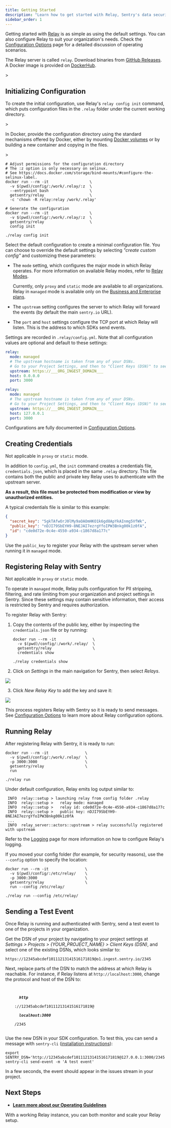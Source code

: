 ```yaml
---
title: Getting Started
description: "Learn how to get started with Relay, Sentry's data security solution."
sidebar_order: 1
---
```


Getting started with [Relay](/product/relay/) is as simple as using the default settings. You can also configure Relay to suit your organization's needs. Check the [Configuration Options](../options/) page for a detailed discussion of operating scenarios.

<Alert>

The Relay server is called `relay`. Download binaries from [GitHub
Releases](https://github.com/getsentry/relay/releases). A Docker image is provided on [DockerHub](https://hub.docker.com/r/getsentry/relay/).

</Alert>>

## Initializing Configuration

To create the initial configuration, use Relay's `relay config init` command,
which puts configuration files in the `.relay` folder under the current working
directory.

<Alert>>

In Docker, provide the configuration directory using the standard
mechanisms offered by Docker, either by mounting [Docker
volumes](https://docs.docker.com/storage/volumes/) or by building a new
container and copying in the files.

</Alert>>

```shell {tabTitle:Run in Docker}
# Adjust permissions for the configuration directory
# The :z option is only necessary on selinux.
# See https://docs.docker.com/storage/bind-mounts/#configure-the-selinux-label.
docker run --rm -it                  \
  -v $(pwd)/config/:/work/.relay/:z  \
  --entrypoint bash                  \
  getsentry/relay                    \
  -c 'chown -R relay:relay /work/.relay'

# Generate the configuration
docker run --rm -it                  \
  -v $(pwd)/config/:/work/.relay/:z  \
  getsentry/relay                    \
  config init
```

```shell {tabTitle:Run Executable}
./relay config init
```

Select the default configuration to create a minimal configuration file.
You can choose to override the default settings by selecting
_"create custom config"_ and customizing these parameters:

- The `mode` setting, which configures the major mode in which Relay operates. For more information on available Relay modes, refer to [Relay Modes](../modes/).

  <Alert level="warning">

  Currently, only `proxy` and `static` mode are available to all organizations. Relay in `managed` mode is available only on the [Business and Enterprise plans](https://sentry.io/pricing/).

  </Alert>

- The `upstream` setting configures the server to which Relay will forward the
  events (by default the main `sentry.io` URL).

- The `port` and `host` settings configure the TCP port at which Relay will
  listen. This is the address to which SDKs send events.

Settings are recorded in `.relay/config.yml`. Note that all configuration values
are optional and default to these settings:

```yaml {tabTitle:Run in Docker}
relay:
  mode: managed
  # The upstream hostname is taken from any of your DSNs.
  # Go to your Project Settings, and then to "Client Keys (DSN)" to see them.
  upstream: https://___ORG_INGEST_DOMAIN___
  host: 0.0.0.0
  port: 3000
```

```yaml {tabTitle:Run Executable}
relay:
  mode: managed
  # The upstream hostname is taken from any of your DSNs.
  # Go to your Project Settings, and then to "Client Keys (DSN)" to see them.
  upstream: https://___ORG_INGEST_DOMAIN___
  host: 127.0.0.1
  port: 3000
```

Configurations are fully documented in [Configuration Options](../options/).

## Creating Credentials

<Alert>

Not applicable in `proxy` or `static` mode.

</Alert>

In addition to `config.yml`, the `init` command creates a credentials file, `credentials.json`, which is placed in the same `.relay` directory. This file contains both the public and private key Relay uses to authenticate with the upstream server.

**As a result, this file must be protected from modification or view by unauthorized entities.**

A typical credentials file is similar to this example:

```json
{
  "secret_key": "5gkTAfwOrJ0lMy9aOAOmHKO1k6gd8ApYkAInmg5VfWk",
  "public_key": "nDJI79SbEYH9-8NEJAI7ezrgYfoIPW3Bnkg00k1z0fA",
  "id": "cde0d72e-0c4e-4550-a934-c1867d8a177c"
}
```

Use the `public_key` to register your Relay with the upstream server when running it in `managed` mode.

## Registering Relay with Sentry

<Alert>

Not applicable in `proxy` or `static` mode.

</Alert>

To operate in `managed` mode, Relay pulls configuration for PII stripping,
filtering, and rate limiting from your organization and project settings in
Sentry. Since these settings may contain sensitive information, their access is
restricted by Sentry and requires authorization.

To register Relay with Sentry:

1. Copy the contents of the public key, either by inspecting the `credentials.json` file or by running:

   ```shell {tabTitle:Run in Docker}
   docker run --rm -it                \
     -v $(pwd)/config/:/work/.relay/  \
     getsentry/relay                  \
     credentials show
   ```

   ```shell {tabTitle:Run Executable}
   ./relay credentials show
   ```

2. Click on _Settings_ in the main navigation for Sentry, then select _Relays_.

![](./img/add-relay-key.png)

3. Click _New Relay Key_ to add the key and save it:

![](./img/edit-relay-key.png)

This process registers Relay with Sentry so it is ready to send messages. See
[Configuration Options](../options/) to learn more about Relay configuration options.

## Running Relay

After registering Relay with Sentry, it is ready to run:

```shell {tabTitle:Run in Docker}
docker run --rm -it                \
  -v $(pwd)/config/:/work/.relay/  \
  -p 3000:3000                     \
  getsentry/relay                  \
  run
```

```shell {tabTitle:Run Executable}
./relay run
```

Under default configuration, Relay emits log output similar to:

```
 INFO  relay::setup > launching relay from config folder .relay
 INFO  relay::setup >   relay mode: managed
 INFO  relay::setup >   relay id: cde0d72e-0c4e-4550-a934-c1867d8a177c
 INFO  relay::setup >   public key: nDJI79SbEYH9-8NEJAI7ezrgYfoIPW3Bnkg00k1z0fA
 ...
 INFO  relay_server::actors::upstream > relay successfully registered with upstream
```

Refer to the [Logging](../monitoring/#logging) page for more information on how to configure Relay's logging.

If you moved your config folder (for example, for security reasons), use the `--config` option to specify the location:

```shell {tabTitle:Run in Docker}
docker run --rm -it                \
  -v $(pwd)/config/:/etc/relay/    \
  -p 3000:3000                     \
  getsentry/relay                  \
  run --config /etc/relay/
```

```shell {tabTitle:Run Executable}
./relay run --config /etc/relay/
```

## Sending a Test Event

Once Relay is running and authenticated with Sentry, send a test event to one of the projects in your organization.

Get the DSN of your project by navigating to your project settings at _Settings > Projects > \{YOUR_PROJECT_NAME\} > Client Keys (DSN)_, and select one of the existing DSNs, which looks similar to:

`https://12345abcdef10111213141516171819@o1.ingest.sentry.io/2345`

Next, replace parts of the DSN to match the address at which Relay is reachable.
For instance, if Relay listens at `http://localhost:3000`, change the protocol
and host of the DSN to:

<p>
  <code>
    <strong>
      <i>http</i>
    </strong>
    ://12345abcdef10111213141516171819@
    <strong>
      <i>localhost:3000</i>
    </strong>
    /2345
  </code>
</p>

Use the new DSN in your SDK configuration. To test this, you can send a message
with `sentry-cli` ([installation instructions](/cli/installation/)):

```shell
export SENTRY_DSN='http://12345abcdef10111213141516171819@127.0.0.1:3000/2345'
sentry-cli send-event -m 'A test event'
```

In a few seconds, the event should appear in the issues stream in your
project.

## Next Steps

- **[Learn more about our Operating Guidelines](../operating-guidelines/)**

With a working Relay instance, you can both monitor and scale your Relay setup.
